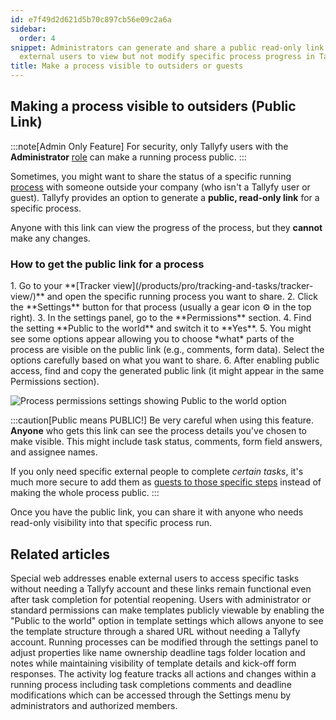 ```yaml
---
id: e7f49d2d621d5b70c897cb56e09c2a6a
sidebar:
  order: 4
snippet: Administrators can generate and share a public read-only link that allows
  external users to view but not modify specific process progress in Tallyfy.
title: Make a process visible to outsiders or guests
---
```



## Making a process visible to outsiders (Public Link)

:::note[Admin Only Feature]
For security, only Tallyfy users with the **Administrator** [role](/products/pro/documenting/members/) can make a running process public.
:::

Sometimes, you might want to share the status of a specific running [process](/products/pro/tracking-and-tasks/processes/) with someone outside your company (who isn't a Tallyfy user or guest). Tallyfy provides an option to generate a **public, read-only link** for a specific process.

Anyone with this link can view the progress of the process, but they **cannot** make any changes.

### How to get the public link for a process

<Steps>
1. Go to your **[Tracker view](/products/pro/tracking-and-tasks/tracker-view/)** and open the specific running process you want to share.
2. Click the **Settings** button for that process (usually a gear icon ⚙️ in the top right).
3. In the settings panel, go to the **Permissions** section.
4. Find the setting **Public to the world** and switch it to **Yes**.
5. You might see some options appear allowing you to choose *what* parts of the process are visible on the public link (e.g., comments, form data). Select the options carefully based on what you want to share.
6. After enabling public access, find and copy the generated public link (it might appear in the same Permissions section).

   ![Process permissions settings showing Public to the world option](https://screenshots.tallyfy.com/tallyfy%2Fpro%2Fdesktop-light-make-process-public-to-world.png)
</Steps>

:::caution[Public means PUBLIC!]
Be very careful when using this feature. **Anyone** who gets this link can see the process details you've chosen to make visible. This might include task status, comments, form field answers, and assignee names.

If you only need specific external people to complete *certain tasks*, it's much more secure to add them as [guests to those specific steps](/products/pro/documenting/guests/how-can-i-assign-tasks-to-guest-users-in-tallyfy/) instead of making the whole process public.
:::

Once you have the public link, you can share it with anyone who needs read-only visibility into that specific process run.


## Related articles
<CardGrid>
<LinkTitleCard header="<b>Guests > Get a guest's unique link</b>" href="/products/pro/documenting/guests/how-to-find-a-guest-task-link-in-tallyfy/" > Special web addresses enable external users to access specific tasks without needing a Tallyfy account and these links remain functional even after task completion for potential reopening. </LinkTitleCard>
<LinkTitleCard header="<b>Templates > Publish a template</b>" href="/products/pro/documenting/templates/how-to-make-my-tallyfy-template-public/" > Users with administrator or standard permissions can make templates publicly viewable by enabling the "Public to the world" option in template settings which allows anyone to see the template structure through a shared URL without needing a Tallyfy account. </LinkTitleCard>
<LinkTitleCard header="<b>Edit Processes > Edit tasks and process properties</b>" href="/products/pro/tracking-and-tasks/processes/edit-processes/how-can-i-edit-tasks-and-processes-in-tallyfy/" > Running processes can be modified through the settings panel to adjust properties like name ownership deadline tags folder location and notes while maintaining visibility of template details and kick-off form responses. </LinkTitleCard>
<LinkTitleCard header="<b>Tracker View > Check process activity</b>" href="/products/pro/tracking-and-tasks/tracker-view/how-can-i-track-process-activities-on-tallyfy/" > The activity log feature tracks all actions and changes within a running process including task completions comments and deadline modifications which can be accessed through the Settings menu by administrators and authorized members. </LinkTitleCard>
</CardGrid>